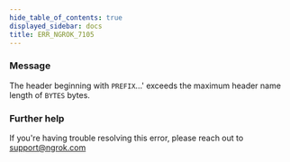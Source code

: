 ```yaml
---
hide_table_of_contents: true
displayed_sidebar: docs
title: ERR_NGROK_7105
---
```




### Message

The header beginning with `PREFIX`...' exceeds the maximum header name length of `BYTES` bytes.

<ErrorDetails error="err_ngrok_7105" />

### Further help

If you're having trouble resolving this error, please reach out to [support@ngrok.com](mailto:support@ngrok.com?subject=Help%20with%20ERR_NGROK_7105)
